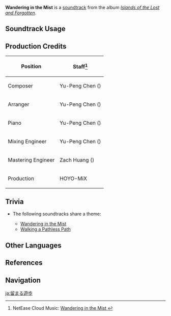 {{Soundtrack Infobox
|image          = Islands of the Lost and Forgotten.png
|album          = Islands of the Lost and Forgotten
|disc           = 1
|number         = 26
|featured       =
|featured2      =
|featured3      =
|featured_disc  =
|featured_disc2 =
|featured_disc3 =
|youtube_id     = MuJdzExqlo4
|youtube_time   = 1
|spotify_id     = 0CnCQRdx9OdDj2k0wR1FHM
|previous       = Misty Truth
|next           = Walking a Pathless Path
}}
'''Wandering in the Mist''' is a [[soundtrack]] from the album ''[[Islands of the Lost and Forgotten]]''.

==Soundtrack Usage==
{{Soundtrack Usage
|quest    = 
|location = Tsurumi Island
|domain   = 
}}

==Production Credits==
{| class="wikitable"
! Position
! Staff<ref>NetEase Cloud Music: [https://music.163.com/#/song?id=1937114240 Wandering in the Mist {{zh|弭节徘徊}}]</ref>
|-
! Composer
| Yu-Peng Chen ({{zh|陈致逸}})
|-
! Arranger
| Yu-Peng Chen ({{zh|陈致逸}})
|-
! Piano
| Yu-Peng Chen ({{zh|陈致逸}})
|-
! Mixing Engineer
| Yu-Peng Chen ({{zh|陈致逸}})
|-
! Mastering Engineer
| Zach Huang ({{zh|黄巍}})
|-
! Production
| HOYO-MiX
|}
<!--
==Gallery==
<gallery>
</gallery>
-->

==Trivia==
* <section begin="WanderingInTheMistTheme" />The following soundtracks share a theme:
** [[Wandering in the Mist]]
** [[Walking a Pathless Path]] <section end="WanderingInTheMistTheme" />

==Other Languages==
{{Other Languages
|en      = Wandering in the Mist
|zhs     = 弭节徘徊
|zhs_rm  = Mǐ Jié Páihuái
|zhs_tl  =
|ja      = 留まる遊歩
|ja_rm   = Tomaru Yuuho{{Assumed}}
|ja_tl   = 
}}

==References==
{{Reflist}}

==Navigation==
{{Soundtrack Navbox|Islands of the Lost and Forgotten}}

[[ja:留まる遊歩]]